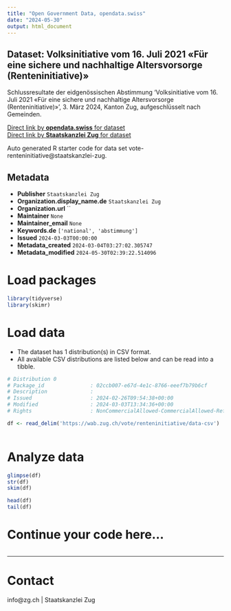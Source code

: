 ```yaml
---
title: "Open Government Data, opendata.swiss"
date: "2024-05-30"
output: html_document
---
```


## Dataset: Volksinitiative vom 16. Juli 2021 «Für eine sichere und nachhaltige Altersvorsorge (Renteninitiative)»

Schlussresultate der eidgenössischen Abstimmung 'Volksinitiative vom 16. Juli 2021 «Für eine sichere und nachhaltige Altersvorsorge (Renteninitiative)»', 3. März 2024, Kanton Zug, aufgeschlüsselt nach Gemeinden.

[Direct link by **opendata.swiss** for dataset](https://opendata.swiss/de/dataset/volksinitiative-vom-16-juli-2021-fur-eine-sichere-und-nachhaltige-altersvorsorge-renteninitiati)<br>
[Direct link by **Staatskanzlei Zug** for dataset](https://wab.zug.ch/vote/renteninitiative/data)

Auto generated R starter code for data set vote-renteninitiative@staatskanzlei-zug.

## Metadata

- **Publisher** `Staatskanzlei Zug`
- **Organization.display_name.de** `Staatskanzlei Zug`
- **Organization.url** ``
- **Maintainer** `None`
- **Maintainer_email** `None`
- **Keywords.de** `['national', 'abstimmung']`
- **Issued** `2024-03-03T00:00:00`
- **Metadata_created** `2024-03-04T03:27:02.305747`
- **Metadata_modified** `2024-05-30T02:39:22.514096`


# Load packages

```r

library(tidyverse)
library(skimr)

```

# Load data

-   The dataset has 1 distribution(s) in CSV format.
-   All available CSV distributions are listed below and can be read into a tibble.

```r

# Distribution 0
# Package_id               : 02ccb007-e67d-4e1c-8766-eeef7b79b6cf
# Description              : 
# Issued                   : 2024-02-26T09:54:38+00:00
# Modified                 : 2024-03-03T13:34:36+00:00
# Rights                   : NonCommercialAllowed-CommercialAllowed-ReferenceRequired

df <- read_delim('https://wab.zug.ch/vote/renteninitiative/data-csv')



```

# Analyze data

```r

glimpse(df)
str(df)
skim(df)

head(df)
tail(df)

```

# Continue your code here...

```r

```

------------------------------------------------------------------------

# Contact

info@zg.ch | Staatskanzlei Zug
